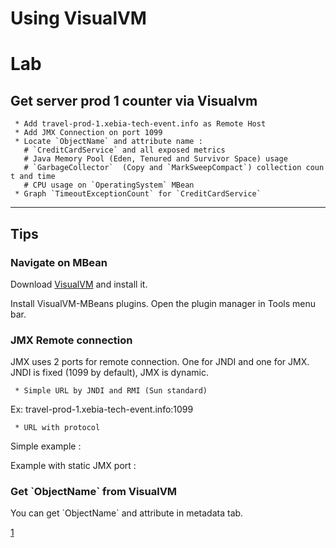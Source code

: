 = Using VisualVM =

= Lab =

== Get server prod 1 counter via Visualvm ==

  * Add travel-prod-1.xebia-tech-event.info as Remote Host
  * Add JMX Connection on port 1099
  * Locate `ObjectName` and attribute name : 
    # `CreditCardService` and all exposed metrics
    # Java Memory Pool (Eden, Tenured and Survivor Space) usage
    # `GarbageCollector`  (Copy and `MarkSweepCompact`) collection count and time
    # CPU usage on `OperatingSystem` MBean
  * Graph `TimeoutExceptionCount` for `CreditCardService`

----

== Tips ==

=== Navigate on MBean ===

Download [http://visualvm.java.net/download.html VisualVM] and install it.

Install VisualVM-MBeans plugins. Open the plugin manager in Tools menu bar. 

=== JMX Remote connection ===

JMX uses 2 ports for remote connection. One for JNDI and one for JMX.
JNDI is fixed (1099 by default), JMX is dynamic. 

  * Simple URL by JNDI and RMI (Sun standard)

{{{<hostname>:<jndiPort>}}}

Ex: travel-prod-1.xebia-tech-event.info:1099

  * URL with protocol

{{{service:jmx:<protocol>://[host[:port]][url-path]}}}

Simple example : 

{{{service:jmx:rmi:///jndi/rmi://travel-prod-1.xebia-tech-event.info:1099/jmxrmi}}}

Example with static JMX port :

{{{service:jmx:rmi://travel-prod-1.xebia-tech-event.info/jndi/rmi://travel-prod-1.xebia-tech-event.info:1099/travel-prod-1.xebia-tech-event.info/7676/jmxrmi}}}

=== Get `ObjectName` from VisualVM ===

You can get `ObjectName` and attribute in metadata tab.

[http://xebia-france.googlecode.com/svn/wiki/oss-monitoring/getMetainfInVisualVm.png]